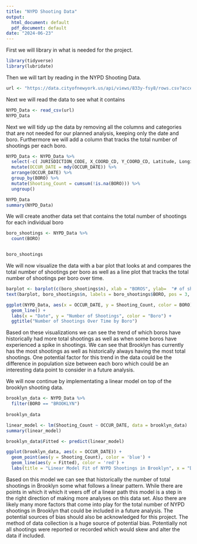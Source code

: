 ---
title: "NYPD Shooting Data"
output:
  html_document: default
  pdf_document: default
date: "2024-06-23"
---

First we will library in what is needed for the project.

```{r libraries}
library(tidyverse)
library(lubridate)
```


Then we will tart by reading in the NYPD Shooting Data.

```{r get NYPD Data}
url <- "https://data.cityofnewyork.us/api/views/833y-fsy8/rows.csv?accessType=DOWNLOAD"
```

Next we will read the data to see what it contains

```{r import_data, message = FALSE}
NYPD_Data <- read_csv(url)
NYPD_Data
```

Next we will tidy up the data by removing all the columns and categories that are not needed for our planned analysis, keeping only the date and boro. Furthermore we will add a column that tracks the total number of shootings per each boro.

```{r tidy_NYPD_Shooting_Data}
NYPD_Data <- NYPD_Data %>%
  select(-c( JURISDICTION_CODE, X_COORD_CD, Y_COORD_CD, Latitude, Longitude, Lon_Lat,LOC_OF_OCCUR_DESC,LOC_CLASSFCTN_DESC, LOCATION_DESC, OCCUR_TIME, PRECINCT, STATISTICAL_MURDER_FLAG, VIC_AGE_GROUP, PERP_AGE_GROUP,PERP_RACE, VIC_RACE, VIC_SEX, PERP_SEX, INCIDENT_KEY)) %>%
  mutate(OCCUR_DATE = mdy(OCCUR_DATE)) %>%
  arrange(OCCUR_DATE) %>%
  group_by(BORO) %>%
  mutate(Shooting_Count = cumsum(!is.na(BORO))) %>%
  ungroup()

NYPD_Data
summary(NYPD_Data)
```


We will create another data set that contains the total number of shootings for each individual boro

```{r other_Stuff}
boro_shootings <- NYPD_Data %>%
  count(BORO)


boro_shootings

```


We will now visualize the data with a bar plot that looks at and compares the total number of shootings per boro as well as a line plot that tracks the total number of shootings per boro over time.

```{r visualizations}
barplot <- barplot(c(boro_shootings$n), xlab = "BOROS", ylab=  "# of shootings")
text(barplot, boro_shootings$n, labels = boro_shootings$BORO, pos = 3, xpd = TRUE)

ggplot(NYPD_Data, aes(x = OCCUR_DATE, y = Shooting_Count, color = BORO)) +
  geom_line() +
  labs(x = "Date", y = "Number of Shootings", color = "Boro") +
  ggtitle("Number of Shootings Over Time by Boro")


```

Based on these visualizations we can see the trend of which boros have historically had more total shootings as well as when some boros have experienced a spike in shootings. We can see that Brooklyn has currently has the most shootings as well as historically always having the most total shootings. One potential factor for this trend in the data could be the difference in population size between each boro which could be an interesting data point to consider in a future analysis.



We will now continue by implementating a linear model on top of the brooklyn shooting data.


```{r linear model}
brooklyn_data <- NYPD_Data %>%
  filter(BORO == "BROOKLYN") 
  
brooklyn_data

linear_model <- lm(Shooting_Count ~ OCCUR_DATE, data = brooklyn_data)
summary(linear_model)

brooklyn_data$Fitted <- predict(linear_model)

ggplot(brooklyn_data, aes(x = OCCUR_DATE)) +
  geom_point(aes(y = Shooting_Count), color = 'blue') +
  geom_line(aes(y = Fitted), color = 'red') +
  labs(title = "Linear Model Fit of NYPD Shootings in Brooklyn", x = "Date", y = "Number of Shootings")

```

Based on this model we can see that historically the number of total shootings in Brooklyn some what follows a linear pattern. While there are points in which it which it veers off of a linear path this model is a step in the right direction of making more analyses on this data set. Also there are likely many more factors that come into play for the total number of NYPD shootings in Brooklyn that could be included in a future analysis. The potential sources of bias should also be acknowledged for this project. The method of data collection is a huge source of potential bias. Potentially not all shootings were reported or recorded which would skew and alter the data if included.